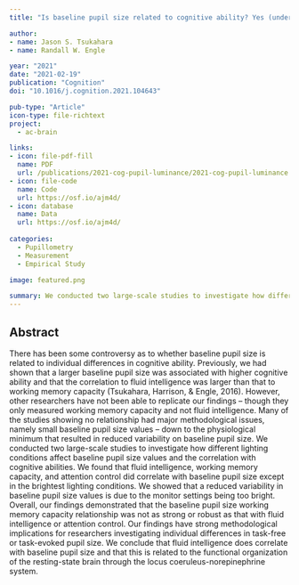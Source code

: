 ```yaml
---
title: "Is baseline pupil size related to cognitive ability? Yes (under proper lighting conditions)"

author:
- name: Jason S. Tsukahara
- name: Randall W. Engle

year: "2021"
date: "2021-02-19"
publication: "Cognition"
doi: "10.1016/j.cognition.2021.104643"

pub-type: "Article"
icon-type: file-richtext
project:
  - ac-brain

links:
- icon: file-pdf-fill
  name: PDF
  url: /publications/2021-cog-pupil-luminance/2021-cog-pupil-luminance.pdf
- icon: file-code
  name: Code
  url: https://osf.io/ajm4d/
- icon: database
  name: Data
  url: https://osf.io/ajm4d/
  
categories:
  - Pupillometry
  - Measurement
  - Empirical Study

image: featured.png

summary: We conducted two large-scale studies to investigate how different lighting conditions affect baseline pupil size values and the correlation with cognitive abilities. We found that fluid intelligence, working memory capacity, and attention control did correlate with baseline pupil size except in the brightest lighting conditions.
---
```


## Abstract

There has been some controversy as to whether baseline pupil size is related to individual differences in cognitive ability. Previously, we had shown that a larger baseline pupil size was associated with higher cognitive ability and that the correlation to fluid intelligence was larger than that to working memory capacity (Tsukahara, Harrison, & Engle, 2016). However, other researchers have not been able to replicate our findings – though they only measured working memory capacity and not fluid intelligence. Many of the studies showing no relationship had major methodological issues, namely small baseline pupil size values – down to the physiological minimum that resulted in reduced variability on baseline pupil size. We conducted two large-scale studies to investigate how different lighting conditions affect baseline pupil size values and the correlation with cognitive abilities. We found that fluid intelligence, working memory capacity, and attention control did correlate with baseline pupil size except in the brightest lighting conditions. We showed that a reduced variability in baseline pupil size values is due to the monitor settings being too bright. Overall, our findings demonstrated that the baseline pupil size working memory capacity relationship was not as strong or robust as that with fluid intelligence or attention control. Our findings have strong methodological implications for researchers investigating individual differences in task-free or task-evoked pupil size. We conclude that fluid intelligence does correlate with baseline pupil size and that this is related to the functional organization of the resting-state brain through the locus coeruleus-norepinephrine system.
